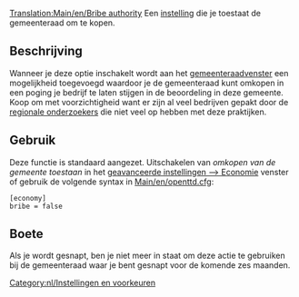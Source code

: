 [[Translation:Main/en/Bribe authority]]
{{en/-}}
Een [[Main/en/Geavanceerde instellingen/Economie/Nl#Omkopen van de gemeente toestaan|instelling]] die je toestaat de gemeenteraad om te kopen.

== Beschrijving ==
Wanneer je deze optie inschakelt wordt aan het [[Main/nl/Gemeenteraad|gemeenteraad]]venster een mogelijkheid toegevoegd waardoor je de gemeenteraad kunt omkopen in een poging je bedrijf te laten stijgen in de beoordeling in deze gemeente. Koop om met voorzichtigheid want er zijn al veel bedrijven gepakt door de [[Main/en/Regional Investigator|regionale onderzoekers]] die niet veel op hebben met deze praktijken. {{nl/Opmerking|Je kunt een gemeenteraad niet omkopen als je bedrijf al een beoordeling heeft boven 'uitstekend'}}

== Gebruik ==
Deze functie is standaard aangezet. Uitschakelen van ''omkopen van de gemeente toestaan'' in het [[Main/en/Geavanceerde instellingen/Economie/Nl#Omkopen van de gemeente toestaan|geavanceerde instellingen --> Economie]] venster of gebruik de volgende syntax in [[Main/en/openttd.cfg]]:
<pre>[economy]
bribe = false</pre>

== Boete ==
Als je wordt gesnapt, ben je niet meer in staat om deze actie te gebruiken bij de gemeenteraad waar je bent gesnapt voor de komende zes maanden. 

[[Category:nl/Instellingen en voorkeuren]]